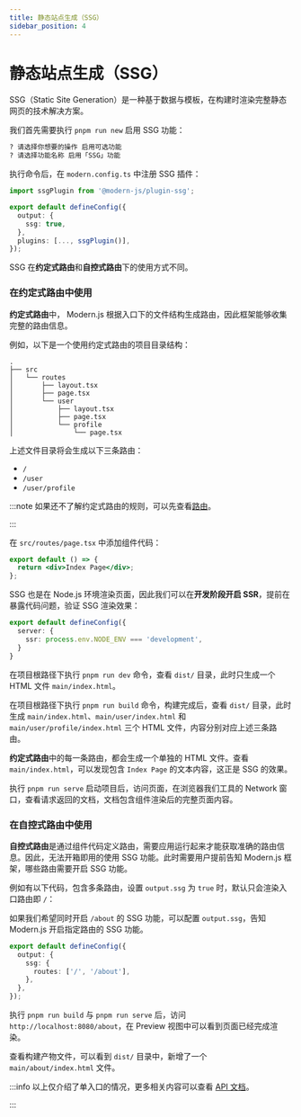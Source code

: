 ```yaml
---
title: 静态站点生成（SSG）
sidebar_position: 4
---
```

# 静态站点生成（SSG）

SSG（Static Site Generation）是一种基于数据与模板，在构建时渲染完整静态网页的技术解决方案。

我们首先需要执行 `pnpm run new` 启用 SSG 功能：

```bash
? 请选择你想要的操作 启用可选功能
? 请选择功能名称 启用「SSG」功能
```

执行命令后，在 `modern.config.ts` 中注册 SSG 插件：

```ts title="modern.config.ts"
import ssgPlugin from '@modern-js/plugin-ssg';

export default defineConfig({
  output: {
    ssg: true,
  },
  plugins: [..., ssgPlugin()],
});
```

SSG 在**约定式路由**和**自控式路由**下的使用方式不同。

### 在约定式路由中使用

**约定式路由**中， Modern.js 根据入口下的文件结构生成路由，因此框架能够收集完整的路由信息。

例如，以下是一个使用约定式路由的项目目录结构：

```
.
├── src
│   └── routes
│       ├── layout.tsx
│       ├── page.tsx
│       └── user
│           ├── layout.tsx
│           ├── page.tsx
│           └── profile
│               └── page.tsx
```

上述文件目录将会生成以下三条路由：

- `/`
- `/user`
- `/user/profile`

:::note
如果还不了解约定式路由的规则，可以先查看[路由](/guides/basic-features/routes)。

:::

在 `src/routes/page.tsx` 中添加组件代码：

```jsx title="src/routes/page.tsx"
export default () => {
  return <div>Index Page</div>;
};
```

SSG 也是在 Node.js 环境渲染页面，因此我们可以在**开发阶段开启 SSR**，提前在暴露代码问题，验证 SSG 渲染效果：

```ts title="modern.config.ts"
export default defineConfig({
  server: {
    ssr: process.env.NODE_ENV === 'development',
  }
}
```

在项目根路径下执行 `pnpm run dev` 命令，查看 `dist/` 目录，此时只生成一个 HTML 文件 `main/index.html`。

在项目根路径下执行 `pnpm run build` 命令，构建完成后，查看 `dist/` 目录，此时生成 `main/index.html`、`main/user/index.html` 和 `main/user/profile/index.html` 三个 HTML 文件，内容分别对应上述三条路由。

**约定式路由**中的每一条路由，都会生成一个单独的 HTML 文件。查看 `main/index.html`，可以发现包含 `Index Page` 的文本内容，这正是 SSG 的效果。

执行 `pnpm run serve` 启动项目后，访问页面，在浏览器我们工具的 Network 窗口，查看请求返回的文档，文档包含组件渲染后的完整页面内容。

### 在自控式路由中使用

**自控式路由**是通过组件代码定义路由，需要应用运行起来才能获取准确的路由信息。因此，无法开箱即用的使用 SSG 功能。此时需要用户提前告知 Modern.js 框架，哪些路由需要开启 SSG 功能。

例如有以下代码，包含多条路由，设置 `output.ssg` 为 `true` 时，默认只会渲染入口路由即 `/`：


<SelfRouteExample />

如果我们希望同时开启 `/about` 的 SSG 功能，可以配置 `output.ssg`，告知 Modern.js 开启指定路由的 SSG 功能。

```ts title="modern.config.ts"
export default defineConfig({
  output: {
    ssg: {
      routes: ['/', '/about'],
    },
  },
});
```

执行 `pnpm run build` 与 `pnpm run serve` 后，访问 `http://localhost:8080/about`，在 Preview 视图中可以看到页面已经完成渲染。

查看构建产物文件，可以看到 `dist/` 目录中，新增了一个 `main/about/index.html` 文件。

:::info
以上仅介绍了单入口的情况，更多相关内容可以查看 [API 文档](/configure/app/output/ssg)。

:::
